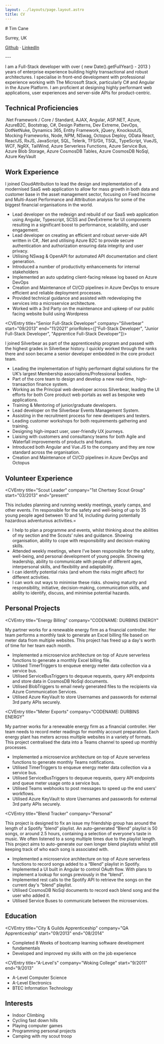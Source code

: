 ```yaml
---
layout: ../layouts/page.layout.astro
title: CV
---
```



<div className="text-center">
# Tim Cane

Surrey, UK

[Github](https://github.com/TimCane) · [LinkedIn](https://www.linkedin.com/in/timcane/)
</div>

<div className="py-4">
---
</div>


I am a Full-Stack developer with over { new Date().getFullYear() - 2013 } years of enterprise experience building highly transactional and robust architectures. I specialise in front-end development with professional experience working with The Microsoft Stack, particularly C# and Angular in the Azure Platform. I am proficient at designing highly performant web applications, user experiences and server-side APIs for product-centric.

## Technical Proficiencies

.Net Framework / Core / Standard, AJAX, Angular, ASP.NET, Azure, AzureB2C, Bootstrap, C#, Design Patterns, Dev Extreme, DevOps, DotNetNuke, Dynamics 365, Entity Framework, jQuery, KnockoutJS, Mocking Frameworks, Node, NPM, NSwag, Octopus Deploy, OData React, ReactJS, RxJS, JavaScript, SQL, Telerik, TFS/Git, TSQL, TypeScript, VueJS, WCF, NgRX, TailWind, Azure Serverless Functions, Azure Service Bus, Azure Blob Storage, Azure CosmosDB Tables, Azure CosmosDB NoSql, Azure KeyVault

## Work Experience

<CVEntry
  title="Senior Developer"
  company="CloudAttribution"
  start="12/2021"
  end="present">

I joined CloudAttribution to lead the design and implementation of a modernised SaaS web application to
allow for mass growth in both data and customer base in the asset management sector, focusing on Fixed Income
and Multi-Asset Performance and Attribution analysis for some of the biggest financial organisations in the world.

- Lead developer on the redesign and rebuild of our SaaS web application using Angular, Typescript, SCSS and DevExtreme for UI components resulting in a significant boost to performance, scalability, and user engagement.
- Lead developer on creating an efficient and robust server-side API written in C#, .Net and utilising Azure B2C to provide secure authentication and authorization ensuring data integrity and user privacy.
- Utilising NSwag & OpenAPI for automated API documentation and client generation.
- Introduced a number of productivity enhancements for internal stakeholders
- Implemented an auto updating client-facing release log based on Azure DevOps
- Creation and Maintenance of CI/CD pipelines in Azure DevOps to ensure efficient and reliable deployment processes. 
- Provided technical guidance and assisted with redeveloping the services into a microservice architecture.
- Worked with a 3rd Party on the maintenance and upkeep of our public facing website build using Wordpress


</CVEntry>

<CVEntry title="Senior Full-Stack Developer" company="Silverbear" start="09/2013" end="11/2021" priorRoles={["Full-Stack Developer", "Junior Full-Stack Developer", "Apprentice Full-Stack Developer"]}>

I joined Silverbear as part of the apprenticeship program and passed with the highest grades in Silverbear history. I quickly worked through the ranks there and soon became a senior developer embedded in the core product team.

- Leading the implementation of highly performant digital solutions for the UK’s largest Membership associations/Professional bodies.
- Part of the core team to design and develop a new real-time, high-transaction finance system.
- Working as the Principal web developer across Silverbear, leading the UI efforts for both Core product web portals as well as bespoke web applications.
- Training & Mentoring of junior/graduate developers.
- Lead developer on the Silverbear Events Management System.
- Assisting in the recruitment process for new developers and testers.
- Leading customer workshops for both requirements gathering and training.
- Designing high-impact user, user-friendly UX journeys.
- Liaising with customers and consultancy teams for both Agile and Waterfall improvements of products and features.
- Introduced both Angular and Vue.JS to the company and they are now standard across the organisation.
- Creation and Maintenance of CI/CD pipelines in Azure DevOps and Octopus

</CVEntry>

## Volunteer Experience

<CVEntry
  title="Scout Leader"
  company="1st Chertsey Scout Group"
  start="03/2013"
  end="present"
>
This includes planning and running weekly meetings, yearly camps, and other events. I’m responsible for the safety and well-being of up to 35 young people aged between 10 and 14, including during potentially hazardous adventurous activities.=

- I help to plan a programme and events, whilst thinking about the abilities of my section and the Scouts’ rules and guidance. Showing organisation, ability to cope with responsibility and decision-making skills.
- Attended weekly meetings, where I’ve been responsible for the safety, well-being, and personal development of young people. Showing leadership, ability to communicate with people of different ages, interpersonal skills, and flexibility and adaptability.
- I can identify potential risks (and whom the risks might affect) for different activities.
- I can work out ways to minimise these risks. showing maturity and responsibility, initiative, decision-making, communication skills, and ability to identify, discuss, and minimise potential hazards.
</CVEntry>

## Personal Projects

<CVEntry
  title="Energy Billing"
  company="CODENAME: DURBINS ENERGY"
>
My partner works for a renewable energy firm as a financial controller.
Her team performs a monthly task to generate an Excel billing file based on meter data from multiple websites. This project has freed up a day's worth of time for her team each month.

- Implemented a microservice architecture on top of Azure serverless functions to generate a monthly Excel billing file.
- Utilised TimerTriggers to enqueue energy meter data collection via a service bus.
- Utilised ServiceBusTriggers to dequeue requests, query API endpoints and store data in CosmosDB NoSql documents.
- Utilised BlobTriggers to email newly generated files to the recipients via Azure Communication Services.
- Utilised Azure KeyVault to store Usernames and passwords for external 3rd party APIs securely.
</CVEntry>

<CVEntry
  title="Meter Exports"
  company="CODENAME: DURBINS ENERGY"
>
My partner works for a renewable energy firm as a financial controller.
Her team needs to record meter readings for monthly account preparation.
Each energy plant has meters across multiple websites in a variety of formats. This project centralised the data into a Teams channel to speed up monthly processes.

- Implemented a microservice architecture on top of Azure serverless functions to generate monthly Teams notifications.
- Utilised TimerTriggers to enqueue energy meter data collection via a service bus.
- Utilised ServiceBusTriggers to dequeue requests, query API endpoints and queue meter usage onto a service bus.
- Utilised Teams webhooks to post messages to speed up the end users' workflows.
- Utilised Azure KeyVault to store Usernames and passwords for external 3rd party APIs securely.
</CVEntry>

<CVEntry
  title="Blend Tracker"
  company="Personal"
>
This project is designed to fix an issue my friendship group has around the length of a Spotify “blend” playlist. An auto-generated “Blend” playlist is 50 songs, or around 2.5 hours, containing a selection of everyone's taste in music. We often listened to a song multiple times due to the playlist length. This project aims to auto-generate our own longer blend playlists whilst still keeping track of who each song is associated with.

- Implemented a microservice architecture on top of Azure serverless functions to record songs added to a “Blend” playlist in Spotify.
- Implemented a UI built in Angular to control OAuth flow. With plans to implement a lookup for songs previously in the “blend”.
- Implemented rest calls to the Spotify API to retrieve the songs on the current day's “blend” playlist. 
- Utilised CosmosDB NoSql documents to record each blend song and the user who added it.
- Utilised Service Buses to communicate between the microservices.
</CVEntry>

## Education

<CVEntry
  title="City & Guilds Apprenticeship"
  company="QA Apprenticeship"
  start="09/2013"
  end="08/2014"
>
- Completed 8 Weeks of bootcamp learning software development fundamentals
- Developed and improved my skills with on the job experience
</CVEntry>

<CVEntry
  title="A-Level's"
  company="Woking College"
  start="9/2011"
  end="9/2013"
>
- A-Level Computer Science
- A-Level Electronics
- BTEC Information Technology
</CVEntry>

## Interests

- Indoor Climbing
- Cycling fast down hills
- Playing computer games
- Programming personal projects
- Camping with my scout troop
